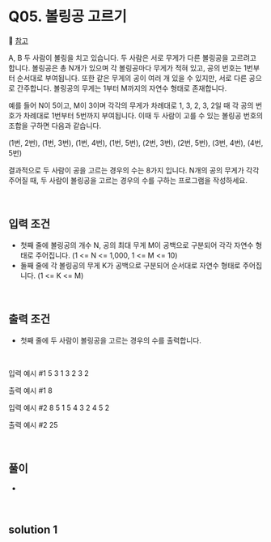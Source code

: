 # Q05. 볼링공 고르기

🔗 [참고]()

A, B  두 사람이 볼링을 치고 있습니다. 두 사람은 서로 무게가 다른 볼링공을 고르려고 합니다. 볼링공은 총 N개가 있으며 각 볼링공마다 무게가 적혀 있고,
공의 번호는 1번부터 순서대로 부여됩니다. 또한 같은 무게의 공이 여러 개 있을 수 있지만, 서로 다른 공으로 간주합니다. 
볼링공의 무게는 1부터 M까지의 자연수 형태로 존재합니다.

예를 들어 N이 5이고, M이 3이며 각각의 무게가 차례대로 1, 3, 2, 3, 2일 때 각 공의 번호가 차례대로 1번부터 5번까지 부여됩니다.
이때 두 사람이 고를 수 있는 볼링공 번호의 조합을 구하면 다음과 같습니다. 

(1번, 2번), (1번, 3번), (1번, 4번), (1번, 5번), (2번, 3번), (2번, 5번), (3번, 4번), (4번, 5번)

결과적으로 두 사람이 공을 고르는 경우의 수는 8가지 입니다. N개의 공의 무게가 각각 주어질 때,
두 사람이 볼링공을 고르는 경우의 수를 구하는 프로그램을 작성하세요.


<br />

## 입력 조건
- 첫째 줄에 볼링공의 개수 N, 공의 최대 무게 M이 공백으로 구분되어 각각 자연수 형태로 주어집니다. (1 <= N <= 1,000, 1 <= M <= 10)
- 둘째 줄에 각 볼링공의 무게 K가 공백으로 구분되어 순서대로 자연수 형태로 주어집니다. (1 <= K <= M)


<br />

## 출력 조건
- 첫째 줄에 두 사람이 볼링공을 고르는 경우의 수를 출력합니다.

<br />

입력 예시 #1
5 3
1 3 2 3 2

출력 예시 #1
8

입력 예시 #2
8 5
1 5 4 3 2 4 5 2

출력 예시 #2
25

<br />

## 풀이
- 

<br />

## solution 1 

```PYTHON



```
